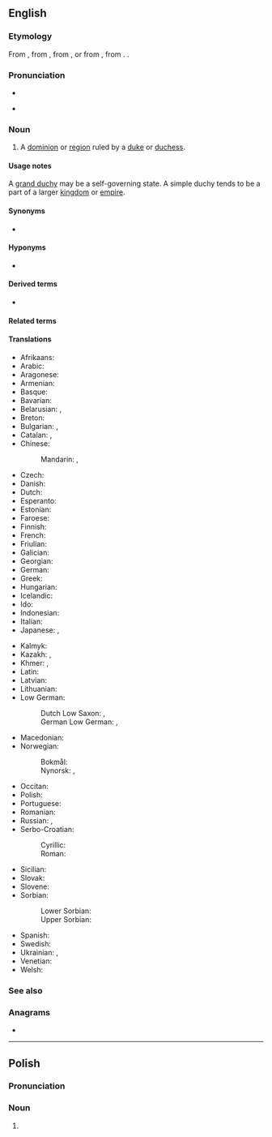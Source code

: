 ==English==

===Etymology===
{{root|en|ine-pro|*dewk-}}
From {{inh|en|enm|duche}}, from {{der|en|xno|duché}}, from {{der|en|fro|duc}}, or from {{der|en|ML.|ducātus}}, from {{der|en|la|dux}}. {{doublet|en|ducat}}.

===Pronunciation===
* {{IPA|en|/ˈdʌtʃi/}}
* {{audio|en|LL-Q1860 (eng)-Vininn126-duchy.wav|Audio (US)}}
*: {{rhymes|en|ʌtʃi|s=2}}

===Noun===
{{wikipedia}}
{{en-noun}}

# A [[dominion]] or [[region]] ruled by a [[duke]] or [[duchess]]. 

====Usage notes====
A [[grand duchy]] may be a self-governing state. A simple duchy tends to be a part of a larger [[kingdom]] or [[empire]].

====Synonyms====
* {{l|en|dukedom}}

====Hyponyms====
* {{l|en|duchessdom}}

====Derived terms====
* {{l|en|grand duchy}}

====Related terms====
{{rel4|en
|duchess
|ducal
|duke
|dukedom
}}

====Translations====
{{trans-top|dominion or region ruled by a duke or duchess}}
* Afrikaans: {{t|af|hertogdom}}
* Arabic: {{t|ar|دُوقِيَّة|f}}
* Aragonese: {{t|an|ducato|m}}
* Armenian: {{t+|hy|դքսություն}}
* Basque: {{t|eu|dukerri}}
* Bavarian: {{t|bar|Herzogdum}}
* Belarusian: {{t|be|ге́рцагства|n}}, {{t|be|кня́ства|n}}
* Breton: {{t|br|dugelezh|f}}
* Bulgarian: {{t|bg|хе́рцогство|n}}, {{t|bg|кня́жество|n}}
* Catalan: {{t+|ca|ducado}}, {{t+|ca|ducat|m}}
* Chinese:
*: Mandarin: {{t+|cmn|公國|sc=Hani}}, {{t+|cmn|公国|tr=gōngguó|sc=Hani}}
* Czech: {{t+|cs|vévodství|n}}
* Danish: {{t|da|hertugdømme|n}}
* Dutch: {{t+|nl|hertogdom|n}}
* Esperanto: {{t|eo|duklando}}
* Estonian: {{t|et|hertsogiriik}}
* Faroese: {{t|fo|hertogadømi|n}}
* Finnish: {{t+|fi|herttuakunta}}
* French: {{t+|fr|duché|m}}
* Friulian: {{t|fur|ducât|m}}
* Galician: {{t|gl|ducado|m}}
* Georgian: {{t|ka|საჰერცოგო}}
* German: {{t+|de|Herzogtum|n}}
* Greek: {{t+|el|δουκάτο|n}}
* Hungarian: {{t+|hu|hercegség}}
* Icelandic: {{t|is|hertogadæmi|n}}
* Ido: {{t+|io|dukio}}
* Indonesian: {{t+|id|kadipaten}}
* Italian: {{t+|it|ducato|m}}
* Japanese: {{t+|ja|公国|tr=こうこく, kōkoku|sc=Jpan}}, {{t|ja|公爵領|tr=こうしゃくりょう, kōshakuryō|sc=Jpan}}
{{trans-mid}}
* Kalmyk: {{t|xal|нойлг}}
* Kazakh: {{t|kk|герцогтық}}, {{t|kk|герцогтік}}
* Khmer: {{t|km|អ្នកឧកញ៉ាណាខេត្ត|sc=Khmr|tr=neak oknyaa naa kʰaet}}, {{t|km|ចៅពញាណាខេត្ត|sc=Khmr|tr=chav pnyie naa kʰaet}}
* Latin: {{t+|la|ducātus|m}}
* Latvian: {{t|lv|hercogiste|f}}
* Lithuanian: {{t|lt|hercogystė|f}}
* Low German:
*: Dutch Low Saxon: {{t|nds-nl|hartogdom|n}}, {{t|nds-nl|hertogdom|n}}
*: German Low German: {{t|nds-de|Hartogdom|n}}, {{t|nds-de|Hertogdom|n}}
* Macedonian: {{t|mk|војводство|n}}
* Norwegian:
*: Bokmål: {{t|nb|hertugdømme|n}}
*: Nynorsk: {{t|nn|hertugdøme|n}}, {{t|nn|hertugdømme|n}}
* Occitan: {{t|oc|ducat|m}}
* Polish: {{t+|pl|księstwo|n}}
* Portuguese: {{t+|pt|ducado}}
* Romanian: {{t+|ro|ducat|m}}
* Russian: {{t+|ru|ге́рцогство|n}}, {{t+|ru|кня́жество|n}}
* Serbo-Croatian:
*: Cyrillic: {{t|sh|војводство|n}}
*: Roman: {{t+|sh|vojvodstvo|n}}
* Sicilian: {{t|scn|ducatu|m}}
* Slovak: {{t|sk|vojvodstvo|n}}
* Slovene: {{t+|sl|vojvodina|f}}
* Sorbian:
*: Lower Sorbian: {{t|dsb|wójwodstwo|n}}
*: Upper Sorbian: {{t|hsb|wójwodstwo|n}}
* Spanish: {{t+|es|ducado|m}}
* Swedish: {{t+|sv|hertigdöme|n}}
* Ukrainian: {{t|uk|ге́рцогство|n}}, {{t|uk|кня́зівство|n}}
* Venetian: {{t+|vec|dogado|m}}
* Welsh: {{t|cy|dugiaeth}}
{{trans-bottom}}

===See also===
{{col4|en
|barony
|bishopric
|county
|march
|margraviate
|marquesate
|marquessate
|marquisate
|parish
|shire
|viscountcy
|viscounty
}}

===Anagrams===
* {{anagrams|en|a=cdhuy|Chudy}}

----

==Polish==

===Pronunciation===
{{pl-p}}

===Noun===
{{head|pl|noun form|g=m-an}}

# {{inflection of|pl|duch||nom//acc//voc|p}}